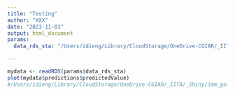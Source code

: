 ```yaml
---
title: "Testing"
author: "XXX"
date: "2023-11-03"
output: html_document
params:
  data_rds_sta: "/Users/idieng/Library/CloudStorage/OneDrive-CGIAR/_IITA/_Shiny/lmm_golem/bioflow/R/result.rds"

---
```

```r
mydata <- readRDS(params$data_rds_sta)
plot(mydata$predictions$predictedValue)
#/Users/idieng/Library/CloudStorage/OneDrive-CGIAR/_IITA/_Shiny/lmm_golem/bioflow/
```
